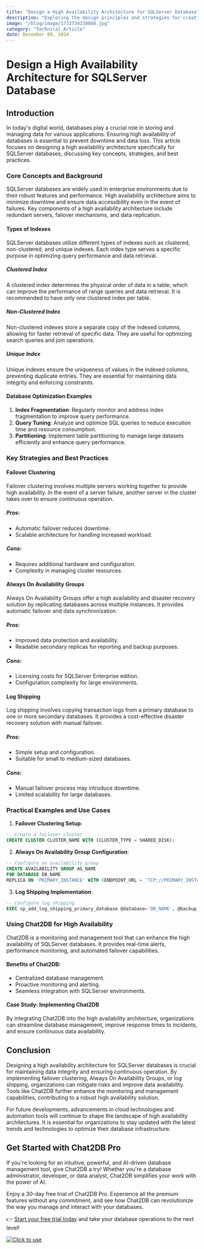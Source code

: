 ```yaml
---
title: "Design a High Availability Architecture for SQLServer Database"
description: "Exploring the design principles and strategies for creating a high availability architecture for SQLServer database to ensure continuous operation and data integrity."
image: "/blog/image/1733734338068.jpg"
category: "Technical Article"
date: December 09, 2024
---
```


# Design a High Availability Architecture for SQLServer Database


<Authors date="December 09, 2024">
  <Author name="Jing" link="https://chat2db.ai" />
</Authors>

## Introduction

In today's digital world, databases play a crucial role in storing and managing data for various applications. Ensuring high availability of databases is essential to prevent downtime and data loss. This article focuses on designing a high availability architecture specifically for SQLServer databases, discussing key concepts, strategies, and best practices.

### Core Concepts and Background

SQLServer databases are widely used in enterprise environments due to their robust features and performance. High availability architecture aims to minimize downtime and ensure data accessibility even in the event of failures. Key components of a high availability architecture include redundant servers, failover mechanisms, and data replication.

#### Types of Indexes

SQLServer databases utilize different types of indexes such as clustered, non-clustered, and unique indexes. Each index type serves a specific purpose in optimizing query performance and data retrieval.

##### Clustered Index

A clustered index determines the physical order of data in a table, which can improve the performance of range queries and data retrieval. It is recommended to have only one clustered index per table.

##### Non-Clustered Index

Non-clustered indexes store a separate copy of the indexed columns, allowing for faster retrieval of specific data. They are useful for optimizing search queries and join operations.

##### Unique Index

Unique indexes ensure the uniqueness of values in the indexed columns, preventing duplicate entries. They are essential for maintaining data integrity and enforcing constraints.

#### Database Optimization Examples

1. **Index Fragmentation**: Regularly monitor and address index fragmentation to improve query performance.
2. **Query Tuning**: Analyze and optimize SQL queries to reduce execution time and resource consumption.
3. **Partitioning**: Implement table partitioning to manage large datasets efficiently and enhance query performance.

### Key Strategies and Best Practices

#### Failover Clustering

Failover clustering involves multiple servers working together to provide high availability. In the event of a server failure, another server in the cluster takes over to ensure continuous operation.

##### Pros:
- Automatic failover reduces downtime.
- Scalable architecture for handling increased workload.

##### Cons:
- Requires additional hardware and configuration.
- Complexity in managing cluster resources.

#### Always On Availability Groups

Always On Availability Groups offer a high availability and disaster recovery solution by replicating databases across multiple instances. It provides automatic failover and data synchronization.

##### Pros:
- Improved data protection and availability.
- Readable secondary replicas for reporting and backup purposes.

##### Cons:
- Licensing costs for SQLServer Enterprise edition.
- Configuration complexity for large environments.

#### Log Shipping

Log shipping involves copying transaction logs from a primary database to one or more secondary databases. It provides a cost-effective disaster recovery solution with manual failover.

##### Pros:
- Simple setup and configuration.
- Suitable for small to medium-sized databases.

##### Cons:
- Manual failover process may introduce downtime.
- Limited scalability for large databases.

### Practical Examples and Use Cases

1. **Failover Clustering Setup**:

```sql
-- Create a failover cluster
CREATE CLUSTER CLUSTER_NAME WITH (CLUSTER_TYPE = SHARED_DISK);
```

2. **Always On Availability Group Configuration**:

```sql
-- Configure an availability group
CREATE AVAILABILITY GROUP AG_NAME
FOR DATABASE DB_NAME
REPLICA ON 'PRIMARY_INSTANCE' WITH (ENDPOINT_URL = 'TCP://PRIMARY_INSTANCE:5022');
```

3. **Log Shipping Implementation**:

```sql
-- Configure log shipping
EXEC sp_add_log_shipping_primary_database @database='DB_NAME', @backup_share='\BACKUP_SHARE';
```

### Using Chat2DB for High Availability

Chat2DB is a monitoring and management tool that can enhance the high availability of SQLServer databases. It provides real-time alerts, performance monitoring, and automated failover capabilities.

#### Benefits of Chat2DB:
- Centralized database management.
- Proactive monitoring and alerting.
- Seamless integration with SQLServer environments.

#### Case Study: Implementing Chat2DB

By integrating Chat2DB into the high availability architecture, organizations can streamline database management, improve response times to incidents, and ensure continuous data availability.

## Conclusion

Designing a high availability architecture for SQLServer databases is crucial for maintaining data integrity and ensuring continuous operation. By implementing failover clustering, Always On Availability Groups, or log shipping, organizations can mitigate risks and improve data availability. Tools like Chat2DB further enhance the monitoring and management capabilities, contributing to a robust high availability solution.

For future developments, advancements in cloud technologies and automation tools will continue to shape the landscape of high availability architectures. It is essential for organizations to stay updated with the latest trends and technologies to optimize their database infrastructure.

## Get Started with Chat2DB Pro

If you're looking for an intuitive, powerful, and AI-driven database management tool, give Chat2DB a try! Whether you're a database administrator, developer, or data analyst, Chat2DB simplifies your work with the power of AI.

Enjoy a 30-day free trial of Chat2DB Pro. Experience all the premium features without any commitment, and see how Chat2DB can revolutionize the way you manage and interact with your databases.

👉 [Start your free trial today](https://chat2db.ai/pricing) and take your database operations to the next level!


[![Click to use](/image/blog/bg/chat2db.jpg)](https://chat2db.ai/)
